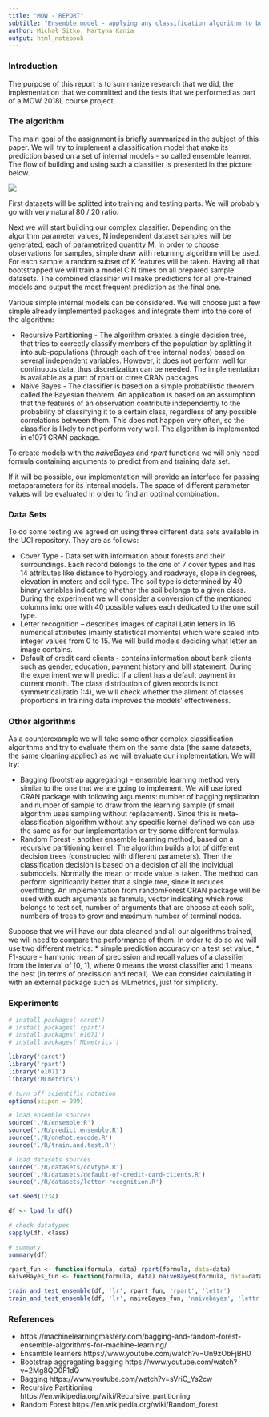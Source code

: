 ```yaml
---
title: "MOW - REPORT"
subtitle: "Ensemble model - applying any classification algorithm to bootstrap samples from a training set with randomly selected subset of attributes."
author: Michał Sitko, Martyna Kania
output: html_notebook
---
```


### Introduction
The purpose of this report is to summarize research that we did, the implementation that we committed and the tests that we performed as part of a MOW 2018L course project.

### The algorithm
The main goal of the assignment is briefly summarized in the subject of this paper. We will try to implement a classification model that make its prediction based on a set of internal models - so called ensemble learner. The flow of building and using such a classifier is presented in the picture below.

![](./assets/scheme.png)

First datasets will be splitted into training and testing parts. We will probably go with very natural 80 / 20 ratio.

Next we will start building our complex classifier. Depending on the algorithm parameter values, N independent dataset samples will be generated, each of parametrized quantity M. In order to choose observations for samples, simple draw with returning algorithm will be used. For each sample a random subset of K features will be taken. Having all that bootstrapped we will train a model C N times on all prepared sample datasets. The combined classifier will make predictions for all pre-trained models and output the most frequent prediction as the final one.

Various simple internal models can be considered. We will choose just a few simple already implemented packages and integrate them into the core of the algorithm:

* Recursive Partitioning - The algorithm creates a single decision tree, that tries to correctly classify members of the population by splitting it into sub-populations (through each of tree internal nodes) based on several independent variables. However, it does not perform well for continuous data, thus discretization can be needed. The implementation is available as a part of rpart or ctree CRAN packages.
* Naive Bayes - The classifier is based on a simple probabilistic theorem called the Bayesian theorem. An application is based on an assumption that the features of an observation contribute independently to the probability of classifying it to a certain class, regardless of any possible correlations between them. This does not happen very often, so the classifier is likely to not perform very well. The algorithm is implemented in e1071 CRAN package. 

To create models with the *naiveBayes* and *rpart* functions we will only need formula containing arguments to predict from and training data set.

If it will be possible, our implementation will provide an interface for passing metaparameters for its internal models. The space of different parameter values will be evaluated in order to find an optimal combination.

### Data Sets
To do some testing we agreed on using three different data sets available in the UCI repository. They are as follows:

* Cover Type - Data set with information about forests and their surroundings.  Each record belongs to the one of 7 cover types and has 14 attributes like distance to hydrology and roadways, slope in degrees, elevation in meters and soil type. The soil type is determined by 40 binary variables indicating whether the soil belongs to a given class. During the experiment we will consider a conversion of the mentioned columns into one with 40 possible values each dedicated to the one soil type.
* Letter recognition –  describes images of capital Latin letters in 16 numerical attributes (mainly statistical moments) which were scaled into integer values from 0 to 15. We will build models deciding what letter an image contains.
* Default of credit card clients - contains information about bank clients such as gender, education, payment history and bill statement. During the experiment we will predict if a client has a default payment in current month.  The class distribution of given records is not symmetrical(ratio 1:4), we will check whether the aliment of classes proportions in training data improves the models’ effectiveness.

### Other algorithms
As a counterexample we will take some other complex classification algorithms and try to evaluate them on the same data (the same datasets, the same cleaning applied) as we will evaluate our implementation. We will try:

* Bagging (bootstrap aggregating) - ensemble learning method very similar to the one that we are going to implement. We will use ipred CRAN package with following arguments: number of bagging replication and number of sample to draw from the learning sample (if small algorithm uses sampling without replacement). Since this is meta-classification algorithm without any specific kernel defined we can use the same as for our implementation or try some different formulas.
* Random Forest - another ensemble learning method, based on a recursive partitioning kernel. The algorithm builds a lot of different decision trees (constructed with different parameters). Then the classification decision is based on a decision of all the individual submodels. Normally the mean or mode value is taken. The method can perform significantly better that a single tree, since it reduces overfitting. An implementation from randomForest CRAN package will be used with such arguments as farmula, vector indicating which rows belongs to test set, number of arguments that are choose at each split, numbers of trees to grow and maximum number of terminal nodes.

Suppose that we will have our data cleaned and all our algorithms trained, we will need to compare the performance of them. In order to do so we will use two different metrics:
* simple prediction accuracy on a test set value,
* F1-score - harmonic mean of precission and recall values of a classifier from the interval of [0, 1], where 0 means the worst classifier and 1 means the best (in terms of precission and recall). We can consider calculating it with an external package such as MLmetrics, just for simplicity.

### Experiments
```r
# install.packages('caret')
# install.packages('rpart')
# install.packages('e1071')
# install.packages('MLmetrics')

library('caret')
library('rpart')
library('e1071')
library('MLmetrics')

# turn off scientific notation
options(scipen = 999)

# load ensemble sources
source('./R/ensemble.R')
source('./R/predict.ensemble.R')
source('./R/onehot.encode.R')
source('./R/train.and.test.R')

# load datasets sources
source('./R/datasets/covtype.R')
source('./R/datasets/default-of-credit-card-clients.R')
source('./R/datasets/letter-recognition.R')

set.seed(1234)

df <- load_lr_df()

# check datatypes
sapply(df, class)

# summary
summary(df)

rpart_fun <- function(formula, data) rpart(formula, data=data)
naiveBayes_fun <- function(formula, data) naiveBayes(formula, data=data)

train_and_test_ensemble(df, 'lr', rpart_fun, 'rpart', 'lettr')
train_and_test_ensemble(df, 'lr', naiveBayes_fun, 'naivebayes', 'lettr')
```

### References

* https://machinelearningmastery.com/bagging-and-random-forest-ensemble-algorithms-for-machine-learning/
* Ensamble learners
https://www.youtube.com/watch?v=Un9zObFjBH0
* Bootstrap aggregating bagging
https://www.youtube.com/watch?v=2Mg8QD0F1dQ
* Bagging
https://www.youtube.com/watch?v=sVriC_Ys2cw
* Recursive Partitioning
https://en.wikipedia.org/wiki/Recursive_partitioning 
* Random Forest
https://en.wikipedia.org/wiki/Random_forest 
